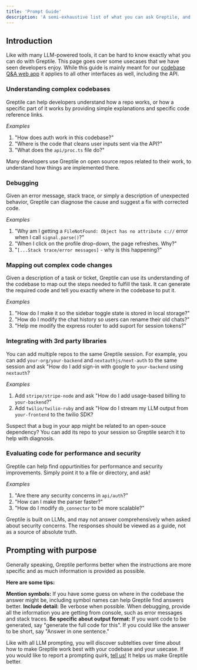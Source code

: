 ```yaml
---
title: 'Prompt Guide'
description: 'A semi-exhaustive list of what you can ask Greptile, and how to get it to do what you want.'
---
```


## Introduction

Like with many LLM-powered tools, it can be hard to know exactly what you can do with Greptile. This page goes over some usecases that we have seen developers enjoy. While this guide is mainly meant for our [codebase Q&A web app](https://app.greptile.com) it applies to all other interfaces as well, including the API. 


### Understanding complex codebases

Greptile can help developers understand how a repo works, or how a specific part of it works by providing simple explanations and specific code reference links. 

*Examples* 

1. "How does auth work in this codebase?"
2. "Where is the code that cleans user inputs sent via the API?"
3. "What does the `api/proc.ts` file do?"

<Tip>Many developers use Greptile on open source repos related to their work, to understand how things are implemented there.</Tip>

### Debugging

Given an error message, stack trace, or simply a description of unexpected behavior, Greptile can diagnose the cause and suggest a fix with corrected code. 

*Examples*
1. "Why am I getting a `FileNotFound: Object has no attribute c://` error when I call `signal.parse()`?"
2. "When I click on the profile drop-down, the page refreshes. Why?"
3. "`[...Stack trace/error messages]` - why is this happening?"

### Mapping out complex code changes

Given a description of a task or ticket, Greptile can use its understanding of the codebase to map out the steps needed to fulfill the task. It can generate the required code and tell you exactly where in the codebase to put it. 

*Examples*
1. "How do I make it so the sidebar toggle state is stored in local storage?"
2. "How do I modify the chat history so users can rename their old chats?"
3. "Help me modify the express router to add suport for session tokens?"

### Integrating with 3rd party libraries

You can add multiple repos to the same Greptile session. For example, you can add `your-org/your-backend` and `nextauthjs/next-auth` to the same session and ask "How do I add sign-in with google to `your-backend` using `nextauth`?

*Examples*
1. Add `stripe/stripe-node` and ask "How do I add usage-based billing to `your-backend`?"
2. Add `twilio/twilio-ruby` and ask "How do I stream my LLM output from `your-frontend` to the twilio SDK?

<Tip>Suspect that a bug in your app might be related to an open-souce dependency? You can add its repo to your session so Greptile search it to help with diagnosis.</Tip>

### Evaluating code for performance and security

Greptile can help find oppurtinities for performance and security improvements. Simply point it to a file or directory, and ask!

*Examples*

1. "Are there any security concerns in `api/auth`?"
2. "How can I make the parser faster?"
3. "How do I modify `db_connector` to be more scalable?"

<Warning>Greptile is built on LLMs, and may not answer comprehensively when asked about security concerns. The responses should be viewed as a guide, not as a source of absolute truth. </Warning>

## Prompting with purpose

Generally speaking, Greptile performs better when the instructions are more specific and as much information is provided as possible. 

**Here are some tips:**

<Check>**Mention symbols:** If you have some guess on where in the codebase the answer might be, including symbol names can help Greptile find answers better. </Check>
<Check>**Include detail:** Be verbose when possible. When debugging, provide all the information you are getting from console, such as error messages and stack traces.</Check>
<Check>**Be specific about output format:** If you want code to be generated, say "generate the full code for this". If you could like the answer to be short, say "Answer in one sentence."</Check>

Like with all LLM prompting, you will discover subtelties over time about how to make Greptile work best with your codebase and your usecase. If you would like to report a prompting quirk, [tell us!](mailto:support@greptile.com) It helps us make Greptile better.
